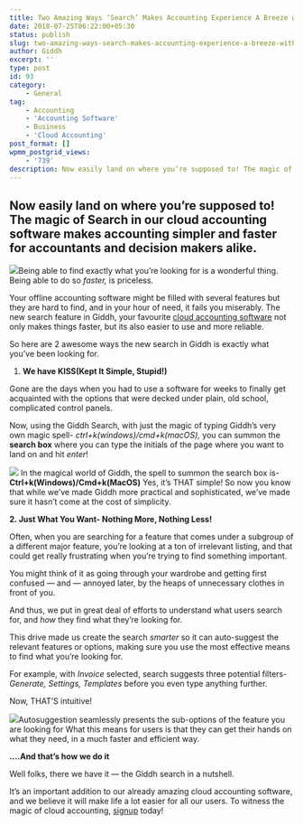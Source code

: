 ```yaml
---
title: Two Amazing Ways ‘Search’ Makes Accounting Experience A Breeze with Giddh!
date: 2018-07-25T06:22:00+05:30
status: publish
slug: two-amazing-ways-search-makes-accounting-experience-a-breeze-with-giddh
author: Giddh
excerpt: ''
type: post
id: 93
category:
    - General
tag:
    - Accounting
    - 'Accounting Software'
    - Business
    - 'Cloud Accounting'
post_format: []
wpmm_postgrid_views:
    - '739'
description: Now easily land on where you’re supposed to! The magic of Search in our cloud accounting software makes accounting simpler and faster
---
```

 Now easily land on where you’re supposed to! The magic of Search in our cloud accounting software makes accounting simpler and faster for accountants and decision makers alike. 
----------------------------------------------------------------------------------------------------------------------------------------------------------------------------------

<img class="wp-block-image size-large" src ="https://miro.medium.com/max/935/1*e1SwL8bAJsv4Z95L96wgoQ.jpeg" />Being able to find exactly what you’re looking for is a wonderful thing. Being able to do so *faster,* is priceless.

Your offline accounting software might be filled with several features but they are hard to find, and in your hour of need, it fails you miserably. The new search feature in Giddh, your favourite [cloud accounting software](http://www.giddh.com/) not only makes things faster, but its also easier to use and more reliable.

So here are 2 awesome ways the new search in Giddh is exactly what you’ve been looking for.

1. **We have KISS(Kept It Simple, Stupid!)**

Gone are the days when you had to use a software for weeks to finally get acquainted with the options that were decked under plain, old school, complicated control panels.

Now, using the Giddh Search, with just the magic of typing Giddh’s very own magic spell- *ctrl+k(windows)/cmd+k(macOS),* you can summon the **search box** where you can type the initials of the page where you want to land on and hit *enter*!

<img class="wp-block-image size-large" src = "https://miro.medium.com/max/1584/1*egtC7mN48de5LxO42MtHSg.png" /> In the magical world of Giddh, the spell to summon the search box is- **Ctrl+k(Windows)/Cmd+k(MacOS)** Yes, it’s THAT simple! So now you know that while we’ve made Giddh more practical and sophisticated, we’ve made sure it hasn’t come at the cost of simplicity.

**2. Just What You Want- Nothing More, Nothing Less!**

Often, when you are searching for a feature that comes under a subgroup of a different major feature, you’re looking at a ton of irrelevant listing, and that could get really frustrating when you’re trying to find something important.

You might think of it as going through your wardrobe and getting first confused — and — annoyed later, by the heaps of unnecessary clothes in front of you.

And thus, we put in great deal of efforts to understand what users search for, and *how* they find what they’re looking for.

This drive made us create the search *smarter* so it can auto-suggest the relevant features or options, making sure you use the most effective means to find what you’re looking for.

For example, with *Invoice* selected, search suggests three potential filters-*Generate, Settings, Templates* before you even type anything further.

Now, THAT’S intuitive!

<img class="wp-block-image size-large" src = "https://miro.medium.com/max/1584/1*M1Q1ppcoIe6uOpo2d9Z39Q.png" />Autosuggestion seamlessly presents the sub-options of the feature you are looking for What this means for users is that they can get their hands on what they need, in a much faster and efficient way.

**….And that’s how we do it**

Well folks, there we have it — the Giddh search in a nutshell.

It’s an important addition to our already amazing cloud accounting software, and we believe it will make life a lot easier for all our users. To witness the magic of cloud accounting, [signup](/signup) today!